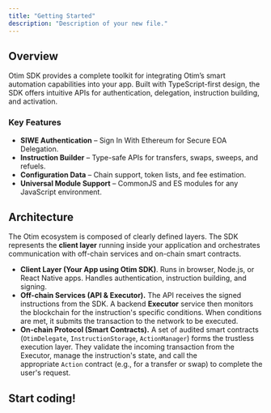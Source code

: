 ```yaml
---
title: "Getting Started"
description: "Description of your new file."
---
```


## Overview

Otim SDK provides a complete toolkit for integrating Otim’s smart automation capabilities into your app. Built with TypeScript-first design, the SDK offers intuitive APIs for authentication, delegation, instruction building, and activation.

### Key Features

- **SIWE Authentication** – Sign In With Ethereum for Secure EOA Delegation.
- **Instruction Builder** – Type-safe APIs for transfers, swaps, sweeps, and refuels.
- **Configuration Data** – Chain support, token lists, and fee estimation.
- **Universal Module Support** – CommonJS and ES modules for any JavaScript environment.

## Architecture

The Otim ecosystem is composed of clearly defined layers. The SDK represents the **client layer** running inside your application and orchestrates communication with off-chain services and on-chain smart contracts.

- **Client Layer (Your App using Otim SDK)**. Runs in browser, Node.js, or React Native apps. Handles authentication, instruction building, and signing.
- **Off-chain Services (API & Executor).** The API receives the signed instructions from the SDK. A backend **Executor** service then monitors the blockchain for the instruction's specific conditions. When conditions are met, it submits the transaction to the network to be executed.
- **On-chain Protocol (Smart Contracts).** A set of audited smart contracts (`OtimDelegate`, `InstructionStorage`, `ActionManager`) forms the trustless execution layer. They validate the incoming transaction from the Executor, manage the instruction's state, and call the appropriate `Action` contract (e.g., for a transfer or swap) to complete the user's request.

## Start coding\!

<Card title="Installation" icon="download">
  
</Card>

<Card title="Flows" icon="flower-tulip">
  
</Card>